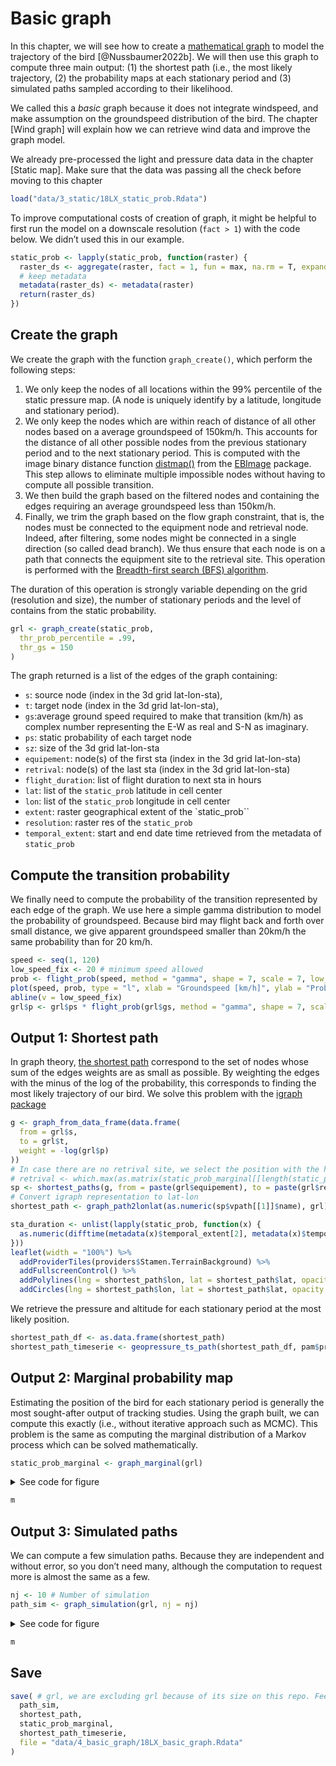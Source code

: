 # Basic graph

In this chapter, we will see how to create a [mathematical graph](https://en.wikipedia.org/wiki/Graph_(discrete_mathematics)) to model the trajectory of the bird [@Nussbaumer2022b]. We will then use this graph to compute three main output: (1) the shortest path (i.e., the most likely trajectory, (2) the probability maps at each stationary period and (3) simulated paths sampled according to their likelihood. 

We called this a _basic_ graph because it does not integrate windspeed, and make assumption on the groundspeed distribution of the bird. The chapter [Wind graph] will explain how we can retrieve wind data and improve the graph model. 

We already pre-processed the light and pressure data data in the chapter [Static map]. Make sure that the data was passing all the check before moving to this chapter

```r
load("data/3_static/18LX_static_prob.Rdata")
```

To improve computational costs of creation of graph, it might be helpful to first run the model on a downscale resolution (`fact > 1`) with the code below. We didn't used this in our example.

```r
static_prob <- lapply(static_prob, function(raster) {
  raster_ds <- aggregate(raster, fact = 1, fun = max, na.rm = T, expand = T)
  # keep metadata
  metadata(raster_ds) <- metadata(raster)
  return(raster_ds)
})
```

## Create the graph 

We create the graph with the function `graph_create()`, which perform the following steps: 

1. We only keep the nodes of all locations within the 99% percentile of the static pressure map. (A node is uniquely identify by a latitude, longitude and stationary period).
2. We only keep the nodes which are within reach of distance of all other nodes based on a average groundspeed of 150km/h. This accounts for the distance of all other possible nodes from the previous stationary period and to the next stationary period. This is computed with the image binary distance function [distmap()](https://rdrr.io/bioc/EBImage/man/distmap.html) from the [EBImage](https://github.com/aoles/EBImage) package. This step allows to eliminate multiple impossible nodes without having to compute all possible transition.
3. We then build the graph based on the filtered nodes and containing the edges requiring an average groundspeed less than 150km/h.
4. Finally, we trim the graph based on the flow graph constraint, that is, the nodes must be connected to the equipment node and retrieval node. Indeed, after filtering, some nodes might be connected in a single direction (so called dead branch). We thus ensure that each node is on a path that connects the equipment site to the retrieval site. This operation is performed with the [Breadth-first search (BFS) algorithm](https://en.wikipedia.org/wiki/Breadth-first_search).

The duration of this operation is strongly variable depending on the grid (resolution and size), the number of stationary periods and the level of contains from the static probability. 

```r
grl <- graph_create(static_prob,
  thr_prob_percentile = .99,
  thr_gs = 150
)
```

The graph returned is a list of the edges of the graph containing:

- `s`: source node (index in the 3d grid lat-lon-sta),
- `t`: target node (index in the 3d grid lat-lon-sta),
- `gs`:average ground speed required to make that transition (km/h) as complex number representing the E-W as real and S-N as imaginary.
- `ps`: static probability of each target node
- `sz`: size of the 3d grid lat-lon-sta
- `equipement`: node(s) of the first sta (index in the 3d grid lat-lon-sta)
- `retrival`: node(s) of the last sta (index in the 3d grid lat-lon-sta)
- `flight_duration`: list of flight duration to next sta in hours
- `lat`: list of the `static_prob` latitude in cell center
- `lon`: list of the `static_prob` longitude in cell center
- `extent`: raster geographical extent of the `static_prob``
- `resolution`: raster res of the `static_prob`
- `temporal_extent`: start and end date time retrieved from the metadata of
`static_prob`

## Compute the transition probability

We finally need to compute the probability of the transition represented by each edge of the graph. We use here a simple gamma distribution to model the probability of groundspeed. Because bird may flight back and forth over small distance, we give apparent groundspeed smaller than 20km/h the same probability than for 20 km/h.

```r
speed <- seq(1, 120)
low_speed_fix <- 20 # minimum speed allowed
prob <- flight_prob(speed, method = "gamma", shape = 7, scale = 7, low_speed_fix = low_speed_fix)
plot(speed, prob, type = "l", xlab = "Groundspeed [km/h]", ylab = "Probability")
abline(v = low_speed_fix)
grl$p <- grl$ps * flight_prob(grl$gs, method = "gamma", shape = 7, scale = 7, low_speed_fix = low_speed_fix)
```

## Output 1: Shortest path

In graph theory, [the shortest path](https://en.wikipedia.org/wiki/Shortest_path_problem) correspond to the set of nodes whose sum of the edges weights are as small as possible. By weighting the edges with the minus of the log of the probability, this corresponds to finding the most likely trajectory of our bird. We solve this problem with the [igraph package](https://igraph.org/r/)

```r
g <- graph_from_data_frame(data.frame(
  from = grl$s,
  to = grl$t,
  weight = -log(grl$p)
))
# In case there are no retrival site, we select the position with the highest probability according to the marginal
# retrival <- which.max(as.matrix(static_prob_marginal[[length(static_prob_marginal)]])) + grl$sz[1] * grl$sz[2] * (grl$sz[3] - 1)
sp <- shortest_paths(g, from = paste(grl$equipement), to = paste(grl$retrival))
# Convert igraph representation to lat-lon
shortest_path <- graph_path2lonlat(as.numeric(sp$vpath[[1]]$name), grl)
```


```r
sta_duration <- unlist(lapply(static_prob, function(x) {
  as.numeric(difftime(metadata(x)$temporal_extent[2], metadata(x)$temporal_extent[1], units = "days"))
}))
leaflet(width = "100%") %>%
  addProviderTiles(providers$Stamen.TerrainBackground) %>%
  addFullscreenControl() %>%
  addPolylines(lng = shortest_path$lon, lat = shortest_path$lat, opacity = 1, color = "#808080", weight = 3) %>%
  addCircles(lng = shortest_path$lon, lat = shortest_path$lat, opacity = 1, color = "#000", weight = sta_duration^(0.3) * 10)
```

We retrieve the pressure and altitude for each stationary period at the most likely position.

```r
shortest_path_df <- as.data.frame(shortest_path)
shortest_path_timeserie <- geopressure_ts_path(shortest_path_df, pam$pressure, include_flight = c(0, 1))
```


## Output 2: Marginal probability map

Estimating the position of the bird for each stationary period is generally the most sought-after output of tracking studies. Using the graph built, we can compute this exactly (i.e., without iterative approach such as MCMC). This problem is the same as computing the marginal distribution of a Markov process which can be solved mathematically.

```r
static_prob_marginal <- graph_marginal(grl)
```

<details>

<summary>See code for figure </summary>

```r
li_s <- list()
l <- leaflet(width = "100%") %>%
  addProviderTiles(providers$Stamen.TerrainBackground) %>%
  addFullscreenControl()
for (i_r in seq_len(length(static_prob_marginal))) {
  i_s <- metadata(static_prob[[i_r]])$sta_id
  info <- metadata(static_prob[[i_r]])$temporal_extent
  info_str <- paste0(i_s, " | ", info[1], "->", info[2])
  li_s <- append(li_s, info_str)
  l <- l %>%
    addRasterImage(static_prob_marginal[[i_r]], colors = "OrRd", opacity = 0.8, group = info_str) %>%
    addCircles(lng = shortest_path$lon[i_s], lat = shortest_path$lat[i_s], opacity = 1, color = "#000", weight = 10, group = info_str)
}
m <- l %>%
  addLayersControl(
    overlayGroups = li_s,
    options = layersControlOptions(collapsed = FALSE)
  ) %>%
  hideGroup(tail(li_s, length(li_s) - 1))
```
</details>

```r
m
```

## Output 3: Simulated paths

We can compute a few simulation paths. Because they are independent and without error, so you don't need many, although the computation to request more is almost the same as a few. 

```r
nj <- 10 # Number of simulation
path_sim <- graph_simulation(grl, nj = nj)
```

<details>

<summary>See code for figure </summary>

```r
col <- rep(RColorBrewer::brewer.pal(9, "Set1"), times = ceiling(grl$sz[3] / 9))
m <- leaflet(width = "100%") %>%
  addProviderTiles(providers$Stamen.TerrainBackground) %>%
  addFullscreenControl()
for (i in seq_len(nj)) {
  m <- m %>%
    addPolylines(lng = path_sim$lon[i, ], lat = path_sim$lat[i, ], opacity = 0.7, weight = 1, color = "#808080")
}
for (i in seq_len(grl$sz[3])) {
  m <- m %>%
    addCircles(lng = path_sim$lon[, i], lat = path_sim$lat[, i], opacity = .4, weight = 10, color = col[i])
}
# m <- m %>% addLegend(position="bottomright", colors = col[1:grl$sz[3]], labels = seq_len(grl$sz[3]), title = "stationary period", opacity = 1 )
```
</details>

```r
m
```

## Save
```r
save( # grl, we are excluding grl because of its size on this repo. Feel free to keep it in your own project
  path_sim,
  shortest_path,
  static_prob_marginal,
  shortest_path_timeserie,
  file = "data/4_basic_graph/18LX_basic_graph.Rdata"
)
```
